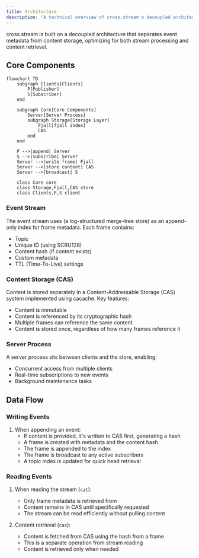 ```yaml
---
title: Architecture
description: "A technical overview of cross.stream's decoupled architecture, explaining how it separates event metadata and content storage to optimize stream processing and content retrieval"
---
```



cross.stream is built on a decoupled architecture that separates event metadata from content storage, optimizing for both stream processing and content retrieval.

## Core Components


```mermaid
flowchart TD
    subgraph Clients[Clients]
        P[Publisher] 
        S[Subscriber]
    end

    subgraph Core[Core Components]
        Server[Server Process]
        subgraph Storage[Storage Layer]
            Fjall[fjall index]
            CAS
        end
    end

    P -->|append| Server
    S -->|subscribe| Server
    Server -->|write frame| Fjall
    Server -->|store content| CAS
    Server -->|broadcast| S

    class Core core
    class Storage,Fjall,CAS store
    class Clients,P,S client
```

### Event Stream

The event stream uses <Link to="fjall" /> (a log-structured merge-tree store) as an append-only index for frame metadata. Each frame contains:

- Topic
- Unique ID (using SCRU128)
- Content hash (if content exists)
- Custom metadata
- TTL (Time-To-Live) settings

### Content Storage (CAS)

Content is stored separately in a Content-Addressable Storage (CAS) system implemented using cacache. Key features:

- Content is immutable
- Content is referenced by its cryptographic hash
- Multiple frames can reference the same content
- Content is stored once, regardless of how many frames reference it

### Server Process

A server process sits between clients and the store, enabling:

- Concurrent access from multiple clients
- Real-time subscriptions to new events
- Background maintenance tasks

## Data Flow

### Writing Events

1. When appending an event:
   - If content is provided, it's written to CAS first, generating a hash
   - A frame is created with metadata and the content hash
   - The frame is appended to the <Link to="fjall" /> index
   - The frame is broadcast to any active subscribers
   - A topic index is updated for quick head retrieval

### Reading Events

1. When reading the stream (`cat`):

   - Only frame metadata is retrieved from <Link to="fjall" />
   - Content remains in CAS until specifically requested
   - The stream can be read efficiently without pulling content

2. Content retrieval (`cas`):

   - Content is fetched from CAS using the hash from a frame
   - This is a separate operation from stream reading
   - Content is retrieved only when needed

